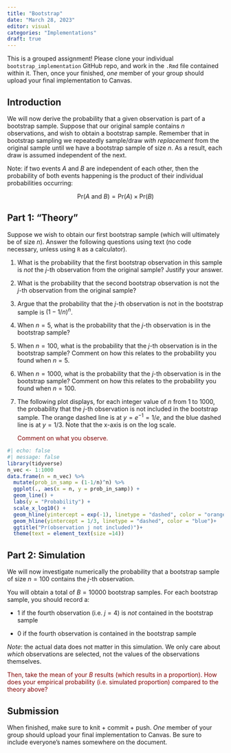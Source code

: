 ```yaml
---
title: "Bootstrap"
date: "March 28, 2023"
editor: visual
categories: "Implementations"
draft: true
---
```


This is a grouped assignment! Please clone your individual `bootstrap_implementation` GitHub repo, and work in the `.Rmd` file contained within it. Then, once your finished, *one* member of your group should upload your final implementation to Canvas.

## Introduction

We will now derive the probability that a given observation is part of a bootstrap sample. Suppose that our original sample contains $n$ observations, and wish to obtain a bootstrap sample. Remember that in bootstrap sampling we repeatedly sample/draw *with replacement* from the original sample until we have a bootstrap sample of size $n$. As a result, each draw is assumed independent of the next.

Note: if two events $A$ and $B$ are independent of each other, then the probability of both events happening is the product of their individual probabilities occurring:

$$\text{Pr}(A \text{ and } B) = \text{Pr}(A) \times \text{Pr}(B)$$

## Part 1: "Theory"

Suppose we wish to obtain our first bootstrap sample (which will ultimately be of size $n$). Answer the following questions using text (no code necessary, unless using `R` as a calculator).

1.  What is the probability that the first bootstrap observation in this sample is *not* the $j$-th observation from the original sample? Justify your answer.

2.  What is the probability that the second bootstrap observation is not the $j$-th observation from the original sample?

3.  Argue that the probability that the $j$-th observation is not in the bootstrap sample is $(1-1/n)^{n}$.

4.  When $n = 5$, what is the probability that the $j$-th observation is in the bootstrap sample?

5.  When $n = 100$, what is the probability that the $j$-th observation is in the bootstrap sample? Comment on how this relates to the probability you found when $n = 5$.

6.  When $n = 1000$, what is the probability that the $j$-th observation is in the bootstrap sample? Comment on how this relates to the probability you found when $n = 100$.

7.  The following plot displays, for each integer value of $n$ from 1 to 1000, the probability that the $j$-th observation is not included in the bootstrap sample. The orange dashed line is at $y= e^{-1} = 1/e$, and the blue dashed line is at $y = 1/3$. Note that the x-axis is on the log scale.

    ::: {style="color: maroon"}
    Comment on what you observe.
    :::

```r
#| echo: false
#| message: false
library(tidyverse)
n_vec <- 1:1000
data.frame(n = n_vec) %>%
  mutate(prob_in_samp = (1-1/n)^n) %>%
  ggplot(., aes(x = n, y = prob_in_samp)) +
  geom_line() +
  labs(y = "Probability") +
  scale_x_log10() +
  geom_hline(yintercept = exp(-1), linetype = "dashed", color = "orange") +
  geom_hline(yintercept = 1/3, linetype = "dashed", color = "blue")+
  ggtitle("Pr(observation j not included)")+
  theme(text = element_text(size =14))
```

## Part 2: Simulation

We will now investigate numerically the probability that a bootstrap sample of size $n = 100$ contains the $j$-th observation.

You will obtain a total of $B = 10000$ bootstrap samples. For each bootstrap sample, you should record a:

-   1 if the fourth observation (i.e. $j = 4$) is *not* contained in the bootstrap sample

-   0 if the fourth observation is contained in the bootstrap sample

*Note*: the actual data does not matter in this simulation. We only care about *which* observations are selected, not the values of the observations themselves.

::: {style="color: maroon"}
Then, take the mean of your $B$ results (which results in a proportion). How does your empirical probability (i.e. simulated proportion) compared to the theory above?
:::

## Submission

When finished, make sure to knit + commit + push. *One* member of your group should upload your final implementation to Canvas. Be sure to include everyone's names somewhere on the document.
